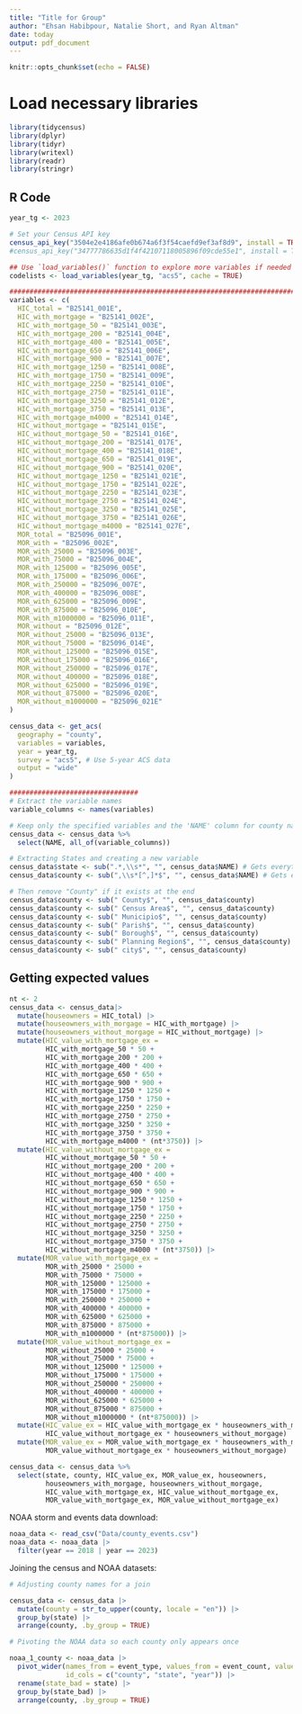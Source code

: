 ```yaml
---
title: "Title for Group"
author: "Ehsan Habibpour, Natalie Short, and Ryan Altman"
date: today
output: pdf_document
---
```


```r
knitr::opts_chunk$set(echo = FALSE)
```


# Load necessary libraries

```r
library(tidycensus)
library(dplyr)
library(tidyr)
library(writexl)
library(readr)
library(stringr)
```



  
## R Code 	
```r
year_tg <- 2023

# Set your Census API key
census_api_key("3504e2e4186afe0b674a6f3f54caefd9ef3af8d9", install = TRUE, overwrite=TRUE)
#census_api_key("34777786635d1f4f42107118005896f09cde55e1", install = TRUE, overwrite=TRUE)

## Use `load_variables()` function to explore more variables if needed
codelists <- load_variables(year_tg, "acs5", cache = TRUE)

#################################################################################
variables <- c(
  HIC_total = "B25141_001E",
  HIC_with_mortgage = "B25141_002E",
  HIC_with_mortgage_50 = "B25141_003E",
  HIC_with_mortgage_200 = "B25141_004E",
  HIC_with_mortgage_400 = "B25141_005E",
  HIC_with_mortgage_650 = "B25141_006E",
  HIC_with_mortgage_900 = "B25141_007E",
  HIC_with_mortgage_1250 = "B25141_008E",
  HIC_with_mortgage_1750 = "B25141_009E",
  HIC_with_mortgage_2250 = "B25141_010E",
  HIC_with_mortgage_2750 = "B25141_011E",
  HIC_with_mortgage_3250 = "B25141_012E",
  HIC_with_mortgage_3750 = "B25141_013E",
  HIC_with_mortgage_m4000 = "B25141_014E",
  HIC_without_mortgage = "B25141_015E",
  HIC_without_mortgage_50 = "B25141_016E",
  HIC_without_mortgage_200 = "B25141_017E",
  HIC_without_mortgage_400 = "B25141_018E",
  HIC_without_mortgage_650 = "B25141_019E",
  HIC_without_mortgage_900 = "B25141_020E",
  HIC_without_mortgage_1250 = "B25141_021E",
  HIC_without_mortgage_1750 = "B25141_022E",
  HIC_without_mortgage_2250 = "B25141_023E",
  HIC_without_mortgage_2750 = "B25141_024E",
  HIC_without_mortgage_3250 = "B25141_025E",
  HIC_without_mortgage_3750 = "B25141_026E",
  HIC_without_mortgage_m4000 = "B25141_027E",
  MOR_total = "B25096_001E",
  MOR_with = "B25096_002E",
  MOR_with_25000 = "B25096_003E",
  MOR_with_75000 = "B25096_004E",
  MOR_with_125000 = "B25096_005E",
  MOR_with_175000 = "B25096_006E",
  MOR_with_250000 = "B25096_007E",
  MOR_with_400000 = "B25096_008E",
  MOR_with_625000 = "B25096_009E",
  MOR_with_875000 = "B25096_010E",
  MOR_with_m1000000 = "B25096_011E",
  MOR_without = "B25096_012E",
  MOR_without_25000 = "B25096_013E",
  MOR_without_75000 = "B25096_014E",
  MOR_without_125000 = "B25096_015E",
  MOR_without_175000 = "B25096_016E",
  MOR_without_250000 = "B25096_017E",
  MOR_without_400000 = "B25096_018E",
  MOR_without_625000 = "B25096_019E",
  MOR_without_875000 = "B25096_020E",
  MOR_without_m1000000 = "B25096_021E"
)

census_data <- get_acs(
  geography = "county",
  variables = variables,
  year = year_tg,
  survey = "acs5", # Use 5-year ACS data
  output = "wide"
)

################################
# Extract the variable names
variable_columns <- names(variables)

# Keep only the specified variables and the 'NAME' column for county names
census_data <- census_data %>%
  select(NAME, all_of(variable_columns))
```

```r
# Extracting States and creating a new variable
census_data$state <- sub(".*,\\s*", "", census_data$NAME) # Gets everything after the last comma
census_data$county <- sub(",\\s*[^,]*$", "", census_data$NAME) # Gets everything before the last comma

# Then remove "County" if it exists at the end
census_data$county <- sub(" County$", "", census_data$county)
census_data$county <- sub(" Census Area$", "", census_data$county)
census_data$county <- sub(" Municipio$", "", census_data$county)
census_data$county <- sub(" Parish$", "", census_data$county)
census_data$county <- sub(" Borough$", "", census_data$county)
census_data$county <- sub(" Planning Region$", "", census_data$county)
census_data$county <- sub(" city$", "", census_data$county)
```

## Getting expected values
```r
nt <- 2
census_data <- census_data|>
  mutate(houseowners = HIC_total) |>
  mutate(houseowners_with_morgage = HIC_with_mortgage) |>
  mutate(houseowners_without_morgage = HIC_without_mortgage) |>
  mutate(HIC_value_with_mortgage_ex =
         HIC_with_mortgage_50 * 50 + 
         HIC_with_mortgage_200 * 200 + 
         HIC_with_mortgage_400 * 400 + 
         HIC_with_mortgage_650 * 650 + 
         HIC_with_mortgage_900 * 900 + 
         HIC_with_mortgage_1250 * 1250 + 
         HIC_with_mortgage_1750 * 1750 + 
         HIC_with_mortgage_2250 * 2250 + 
         HIC_with_mortgage_2750 * 2750 + 
         HIC_with_mortgage_3250 * 3250 + 
         HIC_with_mortgage_3750 * 3750 +
         HIC_with_mortgage_m4000 * (nt*3750)) |>
  mutate(HIC_value_without_mortgage_ex =
         HIC_without_mortgage_50 * 50 + 
         HIC_without_mortgage_200 * 200 + 
         HIC_without_mortgage_400 * 400 +
         HIC_without_mortgage_650 * 650 + 
         HIC_without_mortgage_900 * 900 + 
         HIC_without_mortgage_1250 * 1250 + 
         HIC_without_mortgage_1750 * 1750 + 
         HIC_without_mortgage_2250 * 2250 + 
         HIC_without_mortgage_2750 * 2750 + 
         HIC_without_mortgage_3250 * 3250 + 
         HIC_without_mortgage_3750 * 3750 + 
         HIC_without_mortgage_m4000 * (nt*3750)) |>
  mutate(MOR_value_with_mortgage_ex =
         MOR_with_25000 * 25000 +
         MOR_with_75000 * 75000 +
         MOR_with_125000 * 125000 +
         MOR_with_175000 * 175000 +
         MOR_with_250000 * 250000 +
         MOR_with_400000 * 400000 +
         MOR_with_625000 * 625000 +
         MOR_with_875000 * 875000 +
         MOR_with_m1000000 * (nt*875000)) |>
  mutate(MOR_value_without_mortgage_ex =
         MOR_without_25000 * 25000 +
         MOR_without_75000 * 75000 +
         MOR_without_125000 * 125000 +
         MOR_without_175000 * 175000 +
         MOR_without_250000 * 250000 +
         MOR_without_400000 * 400000 +
         MOR_without_625000 * 625000 +
         MOR_without_875000 * 875000 +
         MOR_without_m1000000 * (nt*875000)) |>
  mutate(HIC_value_ex = HIC_value_with_mortgage_ex * houseowners_with_morgage +
         HIC_value_without_mortgage_ex * houseowners_without_morgage) |>
  mutate(MOR_value_ex = MOR_value_with_mortgage_ex * houseowners_with_morgage +
         MOR_value_without_mortgage_ex * houseowners_without_morgage)

census_data <- census_data %>%
  select(state, county, HIC_value_ex, MOR_value_ex, houseowners, 
         houseowners_with_morgage, houseowners_without_morgage,
         HIC_value_with_mortgage_ex, HIC_value_without_mortgage_ex,
         MOR_value_with_mortgage_ex, MOR_value_without_mortgage_ex)
``` 

NOAA storm and events data download:

```r
noaa_data <- read_csv("Data/county_events.csv")
noaa_data <- noaa_data |>
  filter(year == 2018 | year == 2023)
```

Joining the census and NOAA datasets:

```r
# Adjusting county names for a join

census_data <- census_data |>
  mutate(county = str_to_upper(county, locale = "en")) |>
  group_by(state) |>
  arrange(county, .by_group = TRUE)

# Pivoting the NOAA data so each county only appears once

noaa_1_county <- noaa_data |>
  pivot_wider(names_from = event_type, values_from = event_count, values_fill = 0,
              id_cols = c("county", "state", "year")) |>
  rename(state_bad = state) |>
  group_by(state_bad) |>
  arrange(county, .by_group = TRUE)


```
